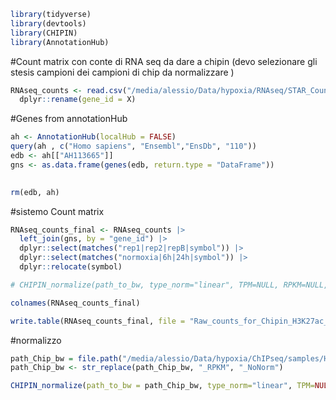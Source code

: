 ```r
library(tidyverse)
library(devtools)
library(CHIPIN)
library(AnnotationHub)
```

#Count matrix con conte di RNA seq da dare a chipin (devo selezionare gli stesis campioni dei campioni di chip da normalizzare )
```r
RNAseq_counts <- read.csv("/media/alessio/Data/hypoxia/RNAseq/STAR_Count_matrix_raw.csv") |> 
  dplyr::rename(gene_id = X)
```


#Genes from annotationHub
```r
ah <- AnnotationHub(localHub = FALSE)
query(ah , c("Homo sapiens", "Ensembl","EnsDb", "110"))
edb <- ah[["AH113665"]]
gns <- as.data.frame(genes(edb, return.type = "DataFrame")) 
  

rm(edb, ah)
```

#sistemo Count matrix
```r
RNAseq_counts_final <- RNAseq_counts |> 
  left_join(gns, by = "gene_id") |> 
  dplyr::select(matches("rep1|rep2|repB|symbol")) |> 
  dplyr::select(matches("normoxia|6h|24h|symbol")) |> 
  dplyr::relocate(symbol) 

# CHIPIN_normalize(path_to_bw, type_norm="linear", TPM=NULL, RPKM=NULL, raw_read_count, path_to_file_with_constant_genes=NULL, sample_name, output_dir=".", organism, beforeRegionStartLength=4000, afterRegionStartLength=4000, regionBodyLength=40000, binSize=10, expression_plot=FALSE, compute_stat=FALSE, percentage=0.1, nGroup=20, histone_mark="ChIP-seq signal", nThreads=1)

colnames(RNAseq_counts_final)
```

```r
write.table(RNAseq_counts_final, file = "Raw_counts_for_Chipin_H3K27ac_samples.tab", row.names = F)
```

#normalizzo
```r
path_Chip_bw = file.path("/media/alessio/Data/hypoxia/ChIPseq/samples/H3K27AC", c("C1G", "C2G", "C1D", "C2D", "C1A", "C2A", "K125G1", "K125D1", "K125A1", "K26G1", "K26D1", "K26A1"), c("C1G_RPKM.bw", "C2G_RPKM.bw", "C1D_RPKM.bw", "C2D_RPKM.bw", "C1A_RPKM.bw", "C2A_RPKM.bw", "K125G1_RPKM.bw", "K125D1_RPKM.bw", "K125A1_RPKM.bw", "K26G1_RPKM.bw", "K26D1_RPKM.bw", "K26A1_RPKM.bw"))
path_Chip_bw <- str_replace(path_Chip_bw, "_RPKM", "_NoNorm")

CHIPIN_normalize(path_to_bw = path_Chip_bw, type_norm="linear", TPM=NULL, RPKM=NULL, raw_read_count = "Raw_counts_for_Chipin_H3K27ac_samples.tab", organism = "hg38", histone_mark = "ChIP-seq signal")
```

